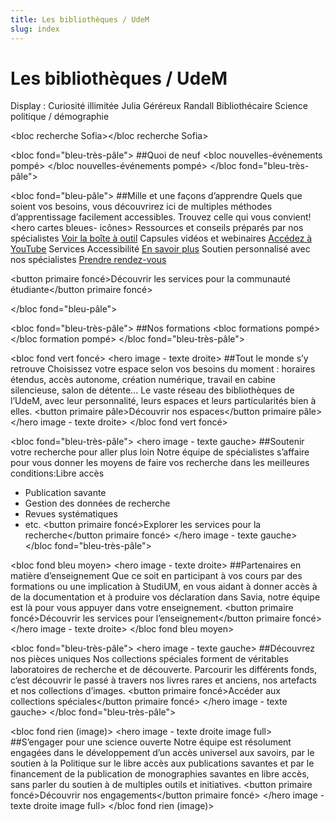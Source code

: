 ```yaml
---
title: Les bibliothèques / UdeM
slug: index
---
```



# Les bibliothèques / UdeM

Display : Curiosité illimitée Julia Géréreux Randall Bibliothécaire Science politique / démographie

&lt;bloc recherche Sofia­&gt;&lt;/bloc recherche Sofia­&gt;

&lt;bloc fond="bleu-très-pâle"&gt; ##Quoi de neuf &lt;bloc nouvelles-événements pompé&gt; &lt;/bloc nouvelles-événements pompé&gt; &lt;/bloc fond="bleu-très-pâle"&gt;

&lt;bloc fond="bleu-pâle"&gt; ##Mille et une façons d’apprendre Quels que soient vos besoins, vous découvrirez ici de multiples méthodes d’apprentissage facilement accessibles. Trouvez celle qui vous convient!  &lt;hero cartes bleues- icônes&gt; Ressources et conseils préparés par nos spécialistes [Voir la boîte à outil](https://libguides.bib.umontreal.ca/c.php?g=739631) Capsules vidéos et webinaires [Accédez à YouTube](https://www.youtube.com/@BibliothequesUdeM) Services Accessibilité [En savoir plus](bib.umontreal.ca) Soutien personnalisé avec nos spécialistes [Prendre rendez-vous](bib.umontreal.ca)

&lt;button primaire foncé&gt;Découvrir les services pour la communauté étudiante&lt;/button primaire foncé&gt;

&lt;/bloc fond="bleu-pâle"&gt;

&lt;bloc fond="bleu-très-pâle"&gt; ##Nos formations &lt;bloc formations pompé&gt; &lt;/bloc formation pompé&gt; &lt;/bloc fond="bleu-très-pâle"&gt;

&lt;bloc fond vert foncé&gt; &lt;hero image - texte droite&gt; ##Tout le monde s’y retrouve Choisissez votre espace selon vos besoins du moment : horaires étendus, accès autonome, création numérique, travail en cabine silencieuse, salon de détente... Le vaste réseau des bibliothèques de l’UdeM, avec leur personnalité, leurs espaces et leurs particularités bien à elles. &lt;button primaire pâle&gt;Découvrir nos espaces&lt;/button primaire pâle&gt; &lt;/hero image - texte droite&gt; &lt;/bloc fond vert foncé&gt;

&lt;bloc fond="bleu-très-pâle"&gt; &lt;hero image - texte gauche&gt; ##Soutenir votre recherche pour aller plus loin Notre équipe de spécialistes s’affaire pour vous donner les moyens de faire vos recherche dans les meilleures conditions:Libre accès

- Publication savante
- Gestion des données de recherche
- Revues systématiques
- etc. &lt;button primaire foncé&gt;Explorer les services pour la recherche&lt;/button primaire foncé&gt; &lt;/hero image - texte gauche&gt; &lt;/bloc fond="bleu-très-pâle"&gt;

&lt;bloc fond bleu moyen&gt; &lt;hero image - texte droite&gt; ##Partenaires en matière d’enseignement Que ce soit en participant à vos cours par des formations ou une implication à StudiUM, en vous aidant à donner accès à de la documentation et à produire vos déclaration dans Savia, notre équipe est là pour vous appuyer dans votre enseignement. &lt;button primaire foncé&gt;Découvrir les services pour l’enseignement&lt;/button primaire foncé&gt; &lt;/hero image - texte droite&gt; &lt;/bloc fond bleu moyen&gt;

&lt;bloc fond="bleu-très-pâle"&gt; &lt;hero image - texte gauche&gt; ##Découvrez nos pièces uniques Nos collections spéciales forment de véritables laboratoires de recherche et de découverte. Parcourir les différents fonds, c’est découvrir le passé à travers nos livres rares et anciens, nos artefacts et nos collections d’images. &lt;button primaire foncé&gt;Accéder aux collections spéciales&lt;/button primaire foncé&gt; &lt;/hero image - texte gauche&gt; &lt;/bloc fond="bleu-très-pâle"&gt;

&lt;bloc fond rien (image)&gt; &lt;hero image - texte droite image full&gt; ##S’engager pour une science ouverte Notre équipe est résolument engagées dans le développement d’un accès universel aux savoirs, par le soutien à la Politique sur le libre accès aux publications savantes et par le financement de la publication de monographies savantes en libre accès, sans parler du soutien à de multiples outils et initiatives. &lt;button primaire foncé&gt;Découvrir nos engagements&lt;/button primaire foncé&gt; &lt;/hero image - texte droite image full&gt; &lt;/bloc fond rien (image)&gt;
